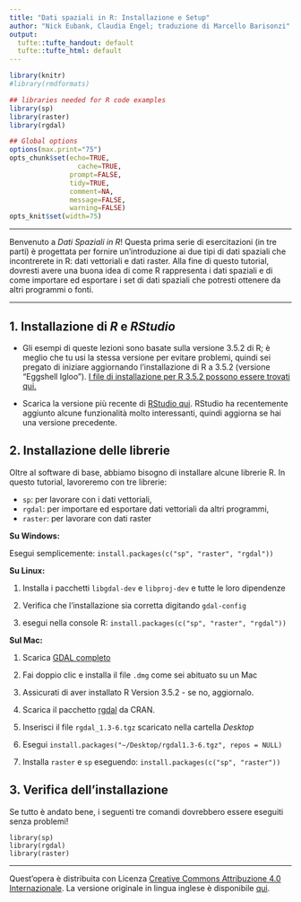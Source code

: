 ```yaml
---
title: "Dati spaziali in R: Installazione e Setup"
author: "Nick Eubank, Claudia Engel; traduzione di Marcello Barisonzi"
output:
  tufte::tufte_handout: default
  tufte::tufte_html: default
---
```


```r
library(knitr)
#library(rmdformats)

## libraries needed for R code examples
library(sp)
library(raster)
library(rgdal)

## Global options
options(max.print="75")
opts_chunk$set(echo=TRUE,
	             cache=TRUE,
               prompt=FALSE,
               tidy=TRUE,
               comment=NA,
               message=FALSE,
               warning=FALSE)
opts_knit$set(width=75)

```

***

Benvenuto a _Dati Spaziali in R_! 
Questa prima serie di esercitazioni (in tre parti) è progettata per fornire un'introduzione 
ai due tipi di dati spaziali che incontrerete in R: dati vettoriali e dati raster. 
Alla fine di questo tutorial, dovresti avere una buona idea di come R rappresenta i dati spaziali 
e di come importare ed esportare i set di dati spaziali che potresti ottenere da altri programmi o fonti.

***

## 1. Installazione di _R_ e _RStudio_

* Gli esempi di queste lezioni sono basate sulla versione 3.5.2 di R; è meglio che tu usi la stessa versione per evitare problemi,
quindi sei pregato di iniziare aggiornando l'installazione di R a 3.5.2 (versione "Eggshell Igloo").
[I file di installazione per R 3.5.2 possono essere trovati qui.](http://cran.cnr.berkeley.edu/)

* Scarica la versione più recente di [RStudio qui](https://www.rstudio.com/products/rstudio/download/). 
RStudio ha recentemente aggiunto alcune funzionalità molto interessanti, quindi aggiorna se hai una versione precedente.

## 2. Installazione delle librerie

Oltre al software di base, abbiamo bisogno di installare alcune librerie R. In questo tutorial, lavoreremo con tre librerie:

* `sp`: per lavorare con i dati vettoriali,
* `rgdal`: per importare ed esportare dati vettoriali da altri programmi,
* `raster`: per lavorare con dati raster

__Su Windows:__

Esegui semplicemente: `install.packages(c("sp", "raster", "rgdal"))`

__Su Linux:__

1. Installa i pacchetti `libgdal-dev` e `libproj-dev` e tutte le loro dipendenze

2. Verifica che l'installazione sia corretta digitando `gdal-config`

3. esegui nella console R: `install.packages(c("sp", "raster", "rgdal"))`

__Sul Mac: __

1. Scarica [GDAL completo](http://www.kyngchaos.com/files/software/frameworks/GDAL_Complete-2.3.dmg)

2. Fai doppio clic e installa il file `.dmg` come sei abituato su un Mac

3. Assicurati di aver installato R Version 3.5.2 - se no, aggiornalo.

4. Scarica il pacchetto [rgdal](https://cran.r-project.org/bin/macosx/el-capitan/contrib/3.5/rgdal_1.3-6.tgz) da CRAN.

5. Inserisci il file `rgdal_1.3-6.tgz` scaricato nella cartella _Desktop_

7. Esegui `install.packages("~/Desktop/rgdal1.3-6.tgz", repos = NULL)`

8. Installa `raster` e `sp` eseguendo: `install.packages(c("sp", "raster"))`

## 3. Verifica dell'installazione

Se tutto è andato bene, i seguenti tre comandi dovrebbero essere eseguiti senza problemi!

    library(sp)
    library(rgdal)
    library(raster)

***

Quest'opera è distribuita con Licenza [Creative Commons Attribuzione 4.0 Internazionale][cc-by].
La versione originale in lingua inglese è disponibile [qui](http://www.nickeubank.com/gis-in-r/).

[cc-by]: http://creativecommons.org/licenses/by/4.0/


    
